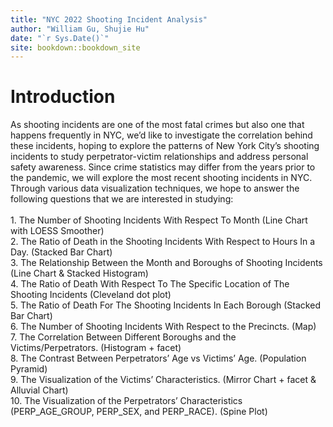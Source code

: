 ```yaml
--- 
title: "NYC 2022 Shooting Incident Analysis"
author: "William Gu, Shujie Hu"
date: "`r Sys.Date()`"
site: bookdown::bookdown_site
---
```


# Introduction

  As shooting incidents are one of the most fatal crimes but also one that happens frequently in NYC, we’d like to investigate the correlation behind these incidents, hoping to explore the patterns of New York City’s shooting incidents to study perpetrator-victim relationships and address personal safety awareness. Since crime statistics may differ from the years prior to the pandemic, we will explore the most recent shooting incidents in NYC.
  Through various data visualization techniques, we hope to answer the following questions that we are interested in studying:
<br><br>
1. The Number of Shooting Incidents With Respect To Month (Line Chart with LOESS Smoother)<br>
2. The Ratio of Death in the Shooting Incidents With Respect to Hours In a Day. (Stacked Bar Chart) <br>
3. The Relationship Between the Month and Boroughs of Shooting Incidents (Line Chart & Stacked Histogram)<br>
4. The Ratio of Death With Respect To The Specific Location of The Shooting Incidents (Cleveland dot plot)<br>
5. The Ratio of Death For The Shooting Incidents In Each Borough (Stacked Bar Chart)<br>
6. The Number of Shooting Incidents With Respect to the Precincts. (Map) <br>
7. The Correlation Between Different Boroughs and the Victims/Perpetrators. (Histogram + facet)<br>
8. The Contrast Between Perpetrators' Age vs Victims’ Age. (Population Pyramid) <br>
9. The Visualization of the Victims’ Characteristics. (Mirror Chart + facet & Alluvial Chart)<br>
10. The Visualization of the Perpetrators' Characteristics (PERP_AGE_GROUP, PERP_SEX, and PERP_RACE). (Spine Plot)<br>


